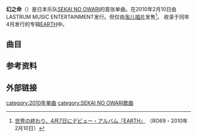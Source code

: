 {{expand|time=2017-03-21T07:11:26+00:00}}
{{refimprove|time=2017-03-21T07:11:26+00:00}}
{{Infobox Single 
| Name           = 幻之命<br>{{small|幻の命}}
| Artist         = [[SEKAI_NO_OWARI|SEKAI NO OWARI]]
| Album          = [[EARTH_(专辑)|EARTH]]
| A-side         = 
| B-side         = 即时收音机{{small|（インスタントラジオ）}}<br/>白昼之梦{{small|（白昼の夢 (at club EARTH)）}} 
| Released       = [[2010年|2010年]][[2月10日|2月10日]]
| Recorded       = {{JPN}}
| Genre          = [[J-POP|J-POP]]
| Length         = 
| Label          = Lastrum
| Writer         = 
| Producer       = 
| Chart position = 
| Certification  = 
| Last single    = 
| This single    = '''幻の命'''<br />（2010年）
| Next single    = [[天使与恶魔／FANTASY|天使与恶魔／FANTASY]]<br />（2010年）
| Misc           = 
{{External music video|{{YouTube|H51Xj5aEgkA|幻の命}}
}}}}
'''幻之命'''（{{jpn|j=幻の命|hg=まぼろしのいのち|rm=Maboroshi no Inochi}}）是日本乐队[[SEKAI_NO_OWARI|SEKAI NO OWARI]]的首张单曲。在2010年2月10日由LASTRUM MUSIC ENTERTAINMENT发行。但仅由[[淘儿唱片|淘儿唱片]]发售<ref>[http://ro69.jp/news/detail/30918 世界の終わり、4月7日にデビュー・アルバム『EARTH』] {{Wayback|url=http://ro69.jp/news/detail/30918 |date=20150923184623 }}（RO69・2010年2月10日）</ref>。
收录于同年4月发行的专辑[[EARTH_(专辑)|EARTH]]中。
==曲目==
{{tracklist
| collapsed       = 
| headline        = 
| extra_column    = 
| total_length    = 

| all_lyrics      = 深瀬慧

| title1          = 幻之命
| note1           = {{lang|ja|幻の命}}
| writer1         =
| lyrics1         = 
| music1          = 藤崎彩織
| extra1          = 
| length1         = 

| title2          = 即时收音机
| note2           = {{lang|ja|インスタントラジオ}}
| writer2         = 
| lyrics2         = 
| music2          = 深瀬慧・中島真一
| extra2          = 
| length2         = 

| title3          = 白昼之梦
| note3           = {{lang|ja|白昼の夢 (at club EARTH)}} 
| writer3         = 
| lyrics3         = 
| music3          = 深瀬慧
| extra3          = 
| length3         = 

}}
==参考资料==
{{reflist}}
==外部链接==
[[category:2010年单曲|category:2010年单曲]]
[[category:SEKAI_NO_OWARI歌曲|category:SEKAI NO OWARI歌曲]]